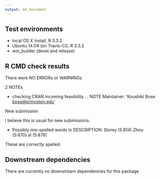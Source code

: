 ```yaml
---
output: md_document
---
```


## Test environments
* local OS X install, R 3.3.2
* Ubuntu 14.04 (on Travis-CI), R 3.3.2
* win_builder (devel and release)

## R CMD check results

There were NO ERRORs or WARNINGs 
 
2 NOTEs
 
  * checking CRAN incoming feasibility ... NOTE
  Maintainer: 'Koushiki Bose <bose@princeton.edu>'

  New submission
  
I believe this is usual for new submissions. 

 * Possibly mis-spelled words in DESCRIPTION:
     Storey (5:814)
     Zhou (5:870)
     al (5:878)
     
These are correctly spelled.
 
## Downstream dependencies
   There are currently no downstream dependencies for this package

